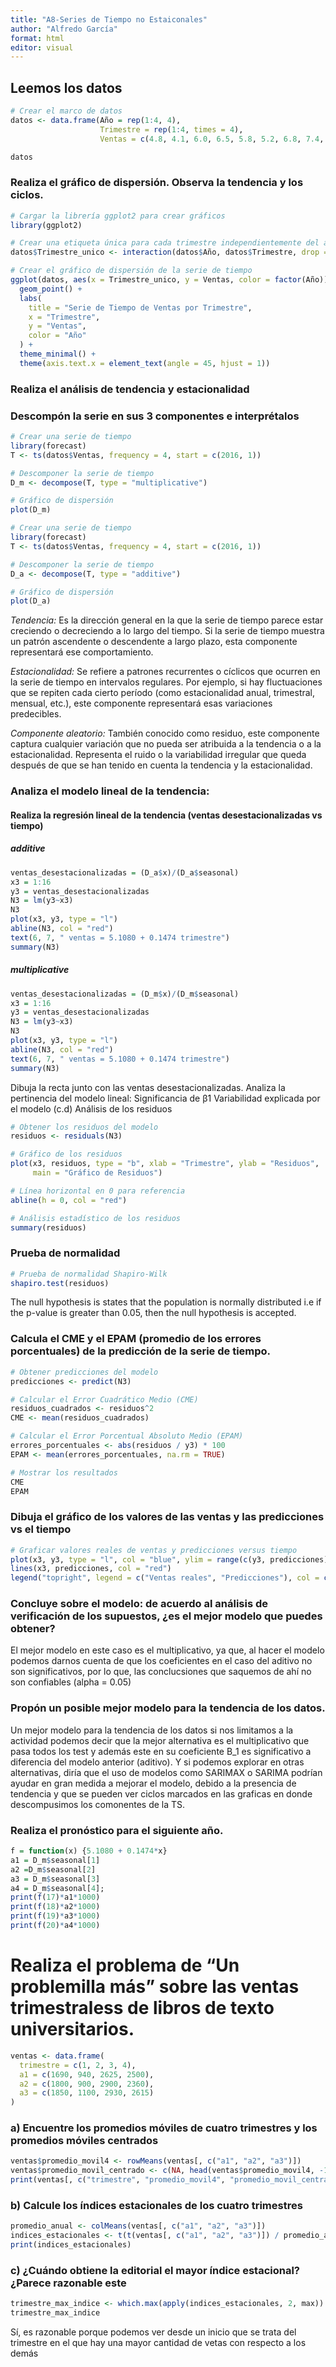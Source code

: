 ```yaml
---
title: "A8-Series de Tiempo no Estaiconales"
author: "Alfredo García"
format: html
editor: visual
---
```


## Leemos los datos

```r
# Crear el marco de datos
datos <- data.frame(Año = rep(1:4, 4),
                    Trimestre = rep(1:4, times = 4),
                    Ventas = c(4.8, 4.1, 6.0, 6.5, 5.8, 5.2, 6.8, 7.4, 6.0, 5.6, 7.5, 7.8, 6.3, 5.9, 8.0, 8.4))

datos
```

### Realiza el gráfico de dispersión. Observa la tendencia y los ciclos.

```r
# Cargar la librería ggplot2 para crear gráficos
library(ggplot2)

# Crear una etiqueta única para cada trimestre independientemente del año
datos$Trimestre_unico <- interaction(datos$Año, datos$Trimestre, drop = TRUE)

# Crear el gráfico de dispersión de la serie de tiempo
ggplot(datos, aes(x = Trimestre_unico, y = Ventas, color = factor(Año))) +
  geom_point() +
  labs(
    title = "Serie de Tiempo de Ventas por Trimestre",
    x = "Trimestre",
    y = "Ventas",
    color = "Año"
  ) +
  theme_minimal() +
  theme(axis.text.x = element_text(angle = 45, hjust = 1))

```


### Realiza el análisis de tendencia y estacionalidad



### Descompón la serie en sus 3 componentes e interprétalos

```r
# Crear una serie de tiempo
library(forecast)
T <- ts(datos$Ventas, frequency = 4, start = c(2016, 1))

# Descomponer la serie de tiempo
D_m <- decompose(T, type = "multiplicative")

# Gráfico de dispersión
plot(D_m)
```
```r
# Crear una serie de tiempo
library(forecast)
T <- ts(datos$Ventas, frequency = 4, start = c(2016, 1))

# Descomponer la serie de tiempo
D_a <- decompose(T, type = "additive")

# Gráfico de dispersión
plot(D_a)
```

*Tendencia:* Es la dirección general en la que la serie de tiempo parece estar creciendo o decreciendo a lo largo del tiempo. Si la serie de tiempo muestra un patrón ascendente o descendente a largo plazo, esta componente representará ese comportamiento.

*Estacionalidad:* Se refiere a patrones recurrentes o cíclicos que ocurren en la serie de tiempo en intervalos regulares. Por ejemplo, si hay fluctuaciones que se repiten cada cierto período (como estacionalidad anual, trimestral, mensual, etc.), este componente representará esas variaciones predecibles.

*Componente aleatorio:* También conocido como residuo, este componente captura cualquier variación que no pueda ser atribuida a la tendencia o a la estacionalidad. Representa el ruido o la variabilidad irregular que queda después de que se han tenido en cuenta la tendencia y la estacionalidad.


### Analiza el modelo lineal de la tendencia:
#### Realiza la regresión lineal de la tendencia (ventas desestacionalizadas vs tiempo)

##### additive

```r
ventas_desestacionalizadas = (D_a$x)/(D_a$seasonal)
x3 = 1:16
y3 = ventas_desestacionalizadas
N3 = lm(y3~x3)
N3
plot(x3, y3, type = "l")
abline(N3, col = "red")
text(6, 7, " ventas = 5.1080 + 0.1474 trimestre")
summary(N3)
```

##### multiplicative
```r
ventas_desestacionalizadas = (D_m$x)/(D_m$seasonal)
x3 = 1:16
y3 = ventas_desestacionalizadas
N3 = lm(y3~x3)
N3
plot(x3, y3, type = "l")
abline(N3, col = "red")
text(6, 7, " ventas = 5.1080 + 0.1474 trimestre")
summary(N3)
```

Dibuja la recta junto con las ventas desestacionalizadas.
Analiza la pertinencia del modelo lineal:
Significancia de β1
Variabilidad explicada por el modelo (c.d)
Análisis de los residuos
```r
# Obtener los residuos del modelo
residuos <- residuals(N3)

# Gráfico de los residuos
plot(x3, residuos, type = "b", xlab = "Trimestre", ylab = "Residuos",
     main = "Gráfico de Residuos")

# Línea horizontal en 0 para referencia
abline(h = 0, col = "red")

# Análisis estadístico de los residuos
summary(residuos)

```


### Prueba de normalidad

```r
# Prueba de normalidad Shapiro-Wilk
shapiro.test(residuos)
```
The null hypothesis is states that the population is normally distributed i.e if the p-value is greater than 0.05, then the null hypothesis is accepted.

### Calcula el CME y el EPAM (promedio de los errores porcentuales) de la predicción de la serie de tiempo.

```r
# Obtener predicciones del modelo
predicciones <- predict(N3)

# Calcular el Error Cuadrático Medio (CME)
residuos_cuadrados <- residuos^2
CME <- mean(residuos_cuadrados)

# Calcular el Error Porcentual Absoluto Medio (EPAM)
errores_porcentuales <- abs(residuos / y3) * 100
EPAM <- mean(errores_porcentuales, na.rm = TRUE)

# Mostrar los resultados
CME
EPAM
```


### Dibuja el gráfico de los valores de las ventas y las predicciones vs el tiempo
```r
# Graficar valores reales de ventas y predicciones versus tiempo
plot(x3, y3, type = "l", col = "blue", ylim = range(c(y3, predicciones)), xlab = "Trimestre", ylab = "Ventas desestacionalizadas")
lines(x3, predicciones, col = "red")
legend("topright", legend = c("Ventas reales", "Predicciones"), col = c("blue", "red"), lty = 1)

```

### Concluye sobre el modelo: de acuerdo al análisis de verificación de los supuestos, ¿es el mejor modelo que puedes obtener?
El mejor modelo en este caso es el multiplicativo, ya que, al hacer el modelo podemos darnos cuenta de que los coeficientes en el caso del aditivo no son significativos, por lo que, las conclucsiones que saquemos de ahí no son confiables (alpha = 0.05)

### Propón un posible mejor modelo para la tendencia de los datos.
Un mejor modelo para la tendencia de los datos si nos limitamos a la actividad podemos decir que la mejor alternativa es el multiplicativo que pasa todos los test y además este en su coeficiente B_1 es significativo a diferencia del modelo anterior (aditivo). Y si podemos explorar en otras alternativas, diría que el uso de modelos como SARIMAX o SARIMA podrían ayudar en gran medida a mejorar el modelo, debido a la presencia de tendencia y que se pueden ver ciclos marcados en las graficas en donde descompusimos los comonentes de la TS.

### Realiza el pronóstico para el siguiente año.

```r
f = function(x) {5.1080 + 0.1474*x}
a1 = D_m$seasonal[1]
a2 =D_m$seasonal[2]
a3 = D_m$seasonal[3]
a4 = D_m$seasonal[4];
print(f(17)*a1*1000)
print(f(18)*a2*1000)
print(f(19)*a3*1000)
print(f(20)*a4*1000)
```


# Realiza el problema de "Un problemilla más" sobre las ventas trimestraless de libros de texto universitarios.

```r
ventas <- data.frame(
  trimestre = c(1, 2, 3, 4),
  a1 = c(1690, 940, 2625, 2500),
  a2 = c(1800, 900, 2900, 2360),
  a3 = c(1850, 1100, 2930, 2615)
)
```

### a) Encuentre los promedios móviles de cuatro trimestres y los promedios móviles centrados

```r
ventas$promedio_movil4 <- rowMeans(ventas[, c("a1", "a2", "a3")])
ventas$promedio_movil_centrado <- c(NA, head(ventas$promedio_movil4, -1) + tail(ventas$promedio_movil4, -1))/2
print(ventas[, c("trimestre", "promedio_movil4", "promedio_movil_centrado")])
```


### b) Calcule los índices estacionales de los cuatro trimestres

```r
promedio_anual <- colMeans(ventas[, c("a1", "a2", "a3")])
indices_estacionales <- t(t(ventas[, c("a1", "a2", "a3")]) / promedio_anual) * 100
print(indices_estacionales)
```

### c) ¿Cuándo obtiene la editorial el mayor índice estacional? ¿Parece razonable este

```r
trimestre_max_indice <- which.max(apply(indices_estacionales, 2, max))
trimestre_max_indice
```

Sí, es razonable porque podemos ver desde un inicio que se trata del trimestre en el que hay una mayor cantidad de vetas con respecto a los demás



